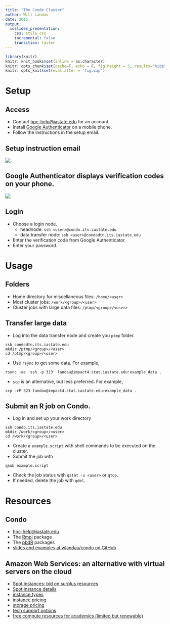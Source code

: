 ```yaml
---
title: "The Condo Cluster"
author: Will Landau
date: 2015
output: 
  ioslides_presentation:
    css: style.css
    incremental: false
    transition: faster
---
```


```r
library(knitr)
knitr::knit_hooks$set(inline = as.character)
knitr::opts_chunk$set(cache=T, echo = F, fig.height = 5, results="hide", message=F, warning = F)
knitr::opts_knit$set(eval.after = 'fig.cap')
```

# Setup

## Access

- Contact [hpc-help@iastate.edu](hpc-help@iastate.edu) for an account. 
- Install [Google Authenticator](http://hpcgroup.public.iastate.edu/HPC/Condo/IGA.html) on a mobile phone.
- Follow the instructions in the setup email.

## Setup instruction email

![](config.png)

## Google Authenticator displays verification codes on your phone.

![](auth.jpg)

## Login

- Choose a login node.
    - headnode: `ssh <user>@condo.its.iastate.edu`
    - data transfer node: `ssh <user>@condodtn.its.iastate.edu`
- Enter the verification code from Google Authenticator.
- Enter your password.


# Usage

## Folders

- Home directory for miscellaneous files: `/home/<user>`
- Most cluster jobs: `/work/<group>/<user>`
- Cluster jobs with large data files: `/ptmp/<group>/<user>`


## Transfer large data 

- Log into the data transfer node and create you `ptmp` folder.

```
ssh condodtn.its.iastate.edu
mkdir /ptmp/<group>/<user>
cd /ptmp/<group>/<user>
```

- Use `rsync` to get some data. For example, 

```
rsync -ae 'ssh -p 323' landau@impact4.stat.iastate.edu:example_data .
```

- `scp` is an alternative, but less preferred. For example,

```
scp -rP 323 landau@impact4.stat.iastate.edu:example_data .
```

## Submit an R job on Condo.  

- Log in and set up your work directory

```
ssh condo.its.iastate.edu
mkdir /work/<group>/<user>
cd /work/<group>/<user>
```

- Create a `example.script` with shell commands to be executed on the cluster.
- Submit the job with 

```
qsub example.script
```

- Check the job status with `qstat -u <user>` or `qtop`.
- If needed, delete the job with `qdel`.

# Resources

## Condo

- [hpc-help@iastate.edu](hpc-help@iastate.edu)
- The [Rmpi](https://cran.r-project.org/web/packages/Rmpi/index.html) package
- The [pbdR](http://r-pbd.org/) packages
- [slides and examples at wlandau/condo on GitHub](https://github.com/wlandau/condo)


## Amazon Web Services: an alternative with virtual servers on the cloud

- [Spot instances: bid on surplus resources](http://aws.amazon.com/ec2/purchasing-options/spot-instances/)
- [Spot instance details](http://docs.aws.amazon.com/AWSEC2/latest/UserGuide/using-spot-instances.html/)
- [instance types](https://aws.amazon.com/ec2/instance-types/)
- [instance pricing](https://aws.amazon.com/ec2/pricing/)
- [storage pricing](https://aws.amazon.com/ebs/pricing/)
- [tech support options](https://aws.amazon.com/premiumsupport/)
- [free compute resources for academics (limited but renewable)](http://aws.amazon.com/education/awseducate/)

